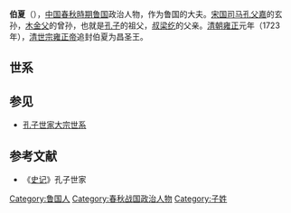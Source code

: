 {{先秦人物信息框
|image       = 
|姓= [[子姓|子]] 
|name        = 
|氏= [[孔氏|孔]]
|字= 伯夏
|hao         = 
|官位= [[鲁国|鲁国]]大夫
|nickname    = 
|nickzi      = 
|名称= 伯夏
|时代= [[周朝|周朝]]
|nationality = 
|hometown    = 
|birth       = 
|death       =
|谥号= 昌圣王
|父= [[防叔|防叔]]
|spouse       = 
|子女= [[叔梁纥|叔梁纥]]
}}
'''伯夏'''（{{bd|？||？||catIdx=K孔}}），[[中国|中国]][[春秋時期|春秋時期]][[鲁国|鲁国]]政治人物，作为鲁国的大夫。[[宋国|宋国]][[司马|司马]][[孔父嘉|孔父嘉]]的玄孙，[[木金父|木金父]]的曾孙，也就是[[孔子|孔子]]的祖父，[[叔梁纥|叔梁纥]]的父亲。[[清朝|清朝]][[雍正|雍正]]元年（1723年），[[清世宗|清世宗]][[雍正帝|雍正帝]]追封伯夏为昌圣王。

==世系==
{{familytree/start}}
{{familytree | | | | | Ff |Ff=[[宋前闵公|宋前闵公]]}}
{{familytree | | | | | |!| }}
{{familytree | | | | | Ff |Ff=[[弗父何|弗父何]] }}
{{familytree | | | | | |!| }}
{{familytree | | | | | Sf |Sf=[[宋父周|宋父周]] }}
{{familytree | | | | | |!| }}
{{familytree | | | | |Sz |Sz=[[世子胜|世子胜]] }}
{{familytree | | | | | |!| }}
{{familytree | | | | | Zk |Zk=[[正考父|正考父]] }}
{{familytree | | | | | |!| }}
{{familytree | | | | |Kf |Kf=[[孔父嘉|孔父嘉]] }}
{{familytree | | | | | |!| }}
{{familytree | | | | |Mj |Mj=[[木金父|木金父]] }}
{{familytree | | | | | |!| }}
{{familytree | | | | |Qf |Qf=[[祁父|祁父]] }}
{{familytree | | | | | |!| }}
{{familytree | | | | | Fs |Fs=[[防叔|防叔]] }}
{{familytree | | | | | |!| }}
{{familytree | | | | | Bx |Bx=伯夏 }}
{{familytree | | | | | |!| }}
{{familytree | | | | | Sl |Sl=[[叔梁纥|叔梁纥]] }}
{{familytree | |,|-|-|-|(| }}
{{familytree | Mp | | Kz | |Mp=[[孟皮|孟皮]]|Kz=[[孔子|孔子]] }}
{{familytree/end}}

==参见==
*[[孔子世家大宗世系|孔子世家大宗世系]]
==参考文献==
*《[[史记|史记]]》孔子世家
[[Category:鲁国人|Category:鲁国人]]
[[Category:春秋战国政治人物|Category:春秋战国政治人物]]
[[Category:子姓|Category:子姓]]